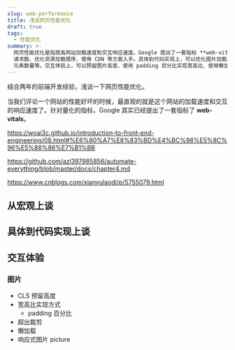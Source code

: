 ```yaml
---
slug: web-performance
title: 浅谈网页性能优化
draft: true
tags:
  - 性能优化
summary: >-
  网页性能优化是指提高网站加载速度和交互响应速度。Google 提出了一套指标 **web-vitals** 来量化评估网页性能。宏观上，可以从减少 HTTP
  请求数、优化资源加载顺序、使用 CDN 等方面入手。具体到代码实现上，可以优化图片加载、使用 CSS Sprites、减少 DOM
  元素数量等。交互体验上，可以预留图片高度、使用 padding 百分比实现宽高比、使用懒加载和响应式图片等。
---
```


结合两年的前端开发经验，浅谈一下网页性能优化。

<!--truncate-->

当我们评论一个网站的性能好坏的时候，最直观的就是这个网站的加载速度和交互的响应速度了。针对量化的指标，Google 其实已经提出了一套指标了 **web-vitals**。

https://woai3c.github.io/introduction-to-front-end-engineering/08.html#%E6%80%A7%E8%83%BD%E4%BC%98%E5%8C%96%E5%88%86%E7%B1%BB

https://github.com/azl397985856/automate-everything/blob/master/docs/chapter4.md

https://www.cnblogs.com/xianyulaodi/p/5755079.html

## 从宏观上谈

## 具体到代码实现上谈

## 交互体验

### 图片

- CLS 预留高度
- 宽高比实现方式
  - padding 百分比
- 超出裁剪
- 懒加载
- 响应式图片 picture
